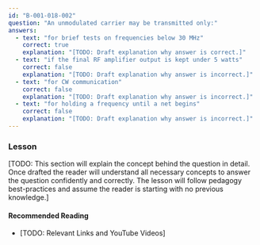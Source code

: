 ```yaml
---
id: "B-001-018-002"
question: "An unmodulated carrier may be transmitted only:"
answers:
  - text: "for brief tests on frequencies below 30 MHz"
    correct: true
    explanation: "[TODO: Draft explanation why answer is correct.]"
  - text: "if the final RF amplifier output is kept under 5 watts"
    correct: false
    explanation: "[TODO: Draft explanation why answer is incorrect.]"
  - text: "for CW communication"
    correct: false
    explanation: "[TODO: Draft explanation why answer is incorrect.]"
  - text: "for holding a frequency until a net begins"
    correct: false
    explanation: "[TODO: Draft explanation why answer is incorrect.]"
---
```


### Lesson

[TODO: This section will explain the concept behind the question in detail. Once drafted the reader will understand all necessary concepts to answer the question confidently and correctly. The lesson will follow pedagogy best-practices and assume the reader is starting with no previous knowledge.]

#### Recommended Reading

- [TODO: Relevant Links and YouTube Videos]
